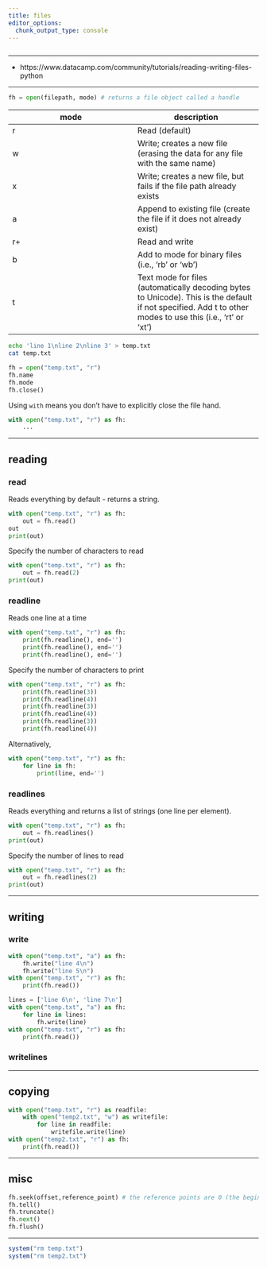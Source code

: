 ```yaml
---
title: files
editor_options: 
  chunk_output_type: console
---
```


```r
```

*********************************************************************

* https://www.datacamp.com/community/tutorials/reading-writing-files-python

*********************************************************************

```python
fh = open(filepath, mode) # returns a file object called a handle
```

mode | description
------------- | -------------
r | Read (default)
w | Write; creates a new file (erasing the data for any file with the same name)
x | Write; creates a new file, but fails if the file path already exists
a | Append to existing file (create the file if it does not already exist)
r+ | Read and write
b | Add to mode for binary files (i.e., 'rb' or 'wb')
t | Text mode for files (automatically decoding bytes to Unicode). This is the default if not specified. Add t to other modes to use this (i.e., 'rt' or 'xt')

```sh
echo 'line 1\nline 2\nline 3' > temp.txt
cat temp.txt
```

```python
fh = open("temp.txt", "r")
fh.name
fh.mode
fh.close()
```

Using `with` means you don't have to explicitly close the file hand.

```python
with open("temp.txt", "r") as fh:
    ...
```

*********************************************************************

## reading

### read

Reads everything by default - returns a string.

```python
with open("temp.txt", "r") as fh:
    out = fh.read()
out
print(out)
```

Specify the number of characters to read

```python
with open("temp.txt", "r") as fh:
    out = fh.read(2)
print(out)
```

### readline

Reads one line at a time

```python
with open("temp.txt", "r") as fh:
    print(fh.readline(), end='')
    print(fh.readline(), end='')
    print(fh.readline(), end='')
```

Specify the number of characters to print

```python
with open("temp.txt", "r") as fh:
    print(fh.readline(3))
    print(fh.readline(4))
    print(fh.readline(3))
    print(fh.readline(4))
    print(fh.readline(3))
    print(fh.readline(4))
```

Alternatively, 

```python
with open("temp.txt", "r") as fh:
    for line in fh:
        print(line, end='')
```

### readlines

Reads everything and returns a list of strings (one line per element).

```python
with open("temp.txt", "r") as fh:
    out = fh.readlines()
print(out)
```

Specify the number of lines to read

```python
with open("temp.txt", "r") as fh:
    out = fh.readlines(2)
print(out)
```

*********************************************************************

## writing

### write

```python
with open("temp.txt", "a") as fh:
    fh.write("line 4\n")
    fh.write("line 5\n")
with open("temp.txt", "r") as fh:
    print(fh.read())
```

```python
lines = ['line 6\n', 'line 7\n']
with open("temp.txt", "a") as fh:
    for line in lines:
        fh.write(line)
with open("temp.txt", "r") as fh:
    print(fh.read())
```

### writelines

*********************************************************************

## copying

```python
with open("temp.txt", "r") as readfile:
    with open("temp2.txt", "w") as writefile:
        for line in readfile:
            writefile.write(line)
with open("temp2.txt", "r") as fh:
    print(fh.read())
```

*********************************************************************

## misc 

```python
fh.seek(offset,reference_point) # the reference points are 0 (the beginning of the file and is default), 1 (the current position of file) and 2 (the end of the file).
fh.tell()
fh.truncate()
fh.next()
fh.flush()
```

*********************************************************************

```r
system("rm temp.txt")
system("rm temp2.txt")
```


